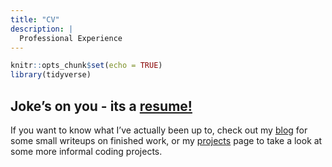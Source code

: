 ```yaml
---
title: "CV"
description: |
  Professional Experience
---
```


```r
knitr::opts_chunk$set(echo = TRUE)
library(tidyverse)
```

## Joke's on you - its a [resume!](Shale_Resume_mar.pdf)

If you  want to know what I've actually been up to, check out my [blog](blog.html) for some small writeups on finished work, or my [projects](projects.html) page to take a look at some more informal coding projects.

